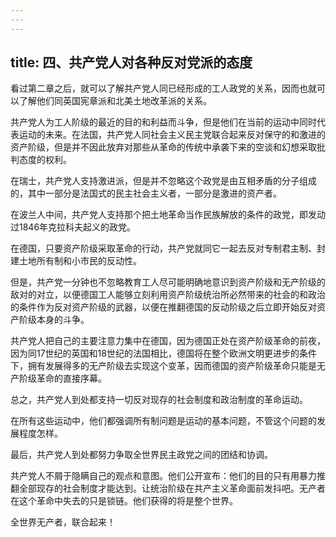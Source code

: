```yaml
---
---
---
```

title: 四、共产党人对各种反对党派的态度
---




看过第二章之后，就可以了解共产党人同已经形成的工人政党的关系，因而也就可以了解他们同英国宪章派和北美土地改革派的关系。

共产党人为工人阶级的最近的目的和利益而斗争，但是他们在当前的运动中同时代表运动的未来。在法国，共产党人同社会主义民主党联合起来反对保守的和激进的资产阶级，但是并不因此放弃对那些从革命的传统中承袭下来的空谈和幻想采取批判态度的权利。

在瑞士，共产党人支持激进派，但是并不忽略这个政党是由互相矛盾的分子组成的，其中一部分是法国式的民主社会主义者，一部分是激进的资产者。

在波兰人中间，共产党人支持那个把土地革命当作民族解放的条件的政党，即发动过1846年克拉科夫起义的政党。

在德国，只要资产阶级采取革命的行动，共产党就同它一起去反对专制君主制、封建土地所有制和小市民的反动性。

但是，共产党一分钟也不忽略教育工人尽可能明确地意识到资产阶级和无产阶级的敌对的对立，以便德国工人能够立刻利用资产阶级统治所必然带来的社会的和政治的条件作为反对资产阶级的武器，以便在推翻德国的反动阶级之后立即开始反对资产阶级本身的斗争。

共产党人把自己的主要注意力集中在德国，因为德国正处在资产阶级革命的前夜，因为同17世纪的英国和18世纪的法国相比，德国将在整个欧洲文明更进步的条件下，拥有发展得多的无产阶级去实现这个变革，因而德国的资产阶级革命只能是无产阶级革命的直接序幕。

总之，共产党人到处都支持一切反对现存的社会制度和政治制度的革命运动。

在所有这些运动中，他们都强调所有制问题是运动的基本问题，不管这个问题的发展程度怎样。

最后，共产党人到处都努力争取全世界民主政党之间的团结和协调。

共产党人不屑于隐瞒自己的观点和意图。他们公开宣布：他们的目的只有用暴力推翻全部现存的社会制度才能达到。让统治阶级在共产主义革命面前发抖吧。无产者在这个革命中失去的只是锁链。他们获得的将是整个世界。

全世界无产者，联合起来！